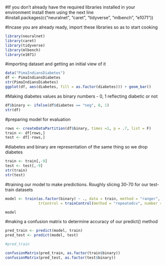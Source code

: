#If you don't already have the required libraries installed in your environment install them using the next line  
#install.packages(c("neuralnet", "caret", "tidyverse", "mlbench", "e1071"))

#Incase you are already ready, import these libraries so as to start cooking

```{r}
library(neuralnet)
library(caret)
library(tidyverse)
library(mlbench)
library(e1071)

```
#importing dataset and getting an initial view of it

```{r}
data("PimaIndiansDiabetes")
df <- PimaIndiansDiabetes
str(PimaIndiansDiabetes)
ggplot(df, aes(diabetes, fill = as.factor(diabetes))) + geom_bar()

```
#Making diabetes values as binary numbers - 0, 1 reflecting diabetic or not

```{r}
df$binary <- ifelse(df$diabetes == "neg", 0, 1)
str(df)

```
#preparing model for evaluation

```{r}
rows <- createDataPartition(df$binary, times =1, p = .7, list = F)
train <- df[rows,]
test <- df[-rows,]

```
#diabetes and binary are representation of the same thing so we drop diabetes

```{r}
train <- train[,-9]
test <- test[,-9]
str(train)
str(test)

```
#training our model to make predictions. Roughly slicing 30-70 for our test-train datasets 

```{r}

model <- train(as.factor(binary) ~ ., data = train, method = "ranger",
               trControl = trainControl(method = "repeatedcv", number = 5, repeats = 5))

model

```
#making a confusion matrix to determine accuracy of our predict() method

```{r}
pred_train <- predict(model, train)
pred_test <- predict(model, test)

#pred_train

confusionMatrix(pred_train, as.factor(train$binary))
confusionMatrix(pred_test, as.factor(test$binary))

```
